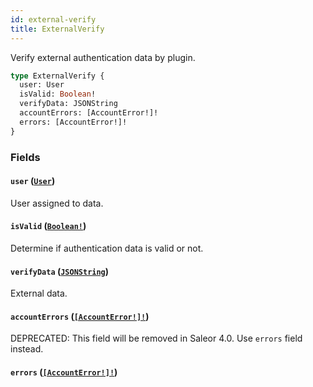 ```yaml
---
id: external-verify
title: ExternalVerify
---
```


Verify external authentication data by plugin.

```graphql
type ExternalVerify {
  user: User
  isValid: Boolean!
  verifyData: JSONString
  accountErrors: [AccountError!]!
  errors: [AccountError!]!
}
```

### Fields

#### `user` ([`User`](/docs/developer/api-reference/objects/user))

User assigned to data.

#### `isValid` ([`Boolean!`](/docs/developer/api-reference/scalars/boolean))

Determine if authentication data is valid or not.

#### `verifyData` ([`JSONString`](/docs/developer/api-reference/scalars/json-string))

External data.

#### `accountErrors` ([`[AccountError!]!`](/docs/developer/api-reference/objects/account-error))

<span class="badge badge--warning">DEPRECATED: This field will be removed in Saleor 4.0. Use `errors` field instead.</span>

#### `errors` ([`[AccountError!]!`](/docs/developer/api-reference/objects/account-error))
